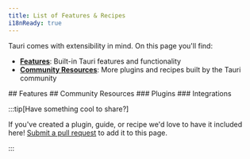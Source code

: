 ```yaml
---
title: List of Features & Recipes
i18nReady: true
---
```



Tauri comes with extensibility in mind. On this page you'll find:

- **[Features](#features)**: Built-in Tauri features and functionality
- **[Community Resources](#community-resources)**: More plugins and recipes built by the Tauri community

<Search>
	## Features
	<FeaturesList />
	## Community Resources
	<LinkCard
		title="Have something to share?" 
		description="Open a pull request to show us your amazing resource."
		href="https://github.com/tauri-apps/awesome-tauri/pulls"
	/>
	### Plugins
	<AwesomeTauri section="plugins" />
	### Integrations
	<AwesomeTauri section="integrations" />
</Search>

:::tip[Have something cool to share?]

If you've created a plugin, guide, or recipe we'd love to have it included here! [Submit a pull request](https://github.com/tauri-apps/tauri-docs/pulls) to add it to this page.

:::
